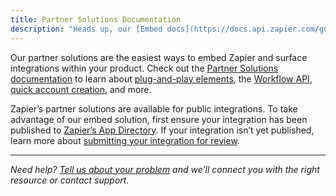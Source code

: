 ```yaml
---
title: Partner Solutions Documentation
description: "Heads up, our [Embed docs](https://docs.api.zapier.com/guides/intro) have moved."
---
```


Our partner solutions are the easiest ways to embed Zapier and surface integrations within your product. Check out the [Partner Solutions documentation](https://docs.api.zapier.com/guides/intro) to learn about [plug-and-play elements](https://docs.api.zapier.com/guides/workflow-element/zap-templates-element), the [Workflow API](https://docs.api.zapier.com/api-reference/getting-started/authentication), [quick account creation](https://docs.api.zapier.com/guides/quac/intro-quac), and more.

Zapier’s partner solutions are available for public integrations. To take advantage of our embed solution, first ensure your integration has been published to [Zapier’s App Directory](https://zapier.com/apps). If your integration isn’t yet published, learn more about [submitting your integration for review](/platform/publish/public-integration#4-submit-your-integration-for-app-review).

- - -
_Need help? [Tell us about your problem](https://developer.zapier.com/contact) and we’ll connect you with the right resource or contact support._
